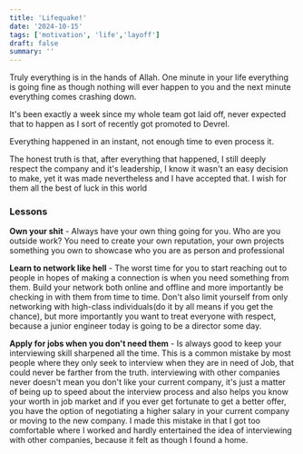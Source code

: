 ```yaml
---
title: 'Lifequake!'
date: '2024-10-15'
tags: ['motivation', 'life','layoff']
draft: false
summary: ''
---
```


Truly everything is in the hands of Allah. One minute in your life everything is going fine as though nothing will ever happen to you
and the next minute everything comes crashing down.  

It's been exactly a week since my whole team got laid off, never expected that to happen as I sort of recently got promoted to Devrel.  

Everything happened in an instant, not enough time to even process it.  

The honest truth is that, after everything that happened, I still deeply respect the company and it's leadership, I know it wasn't an easy
decision to make, yet it was made nevertheless and I have accepted that. I wish for them all the best of luck in this world  

### Lessons

**Own your shit** - Always have your own thing going for you. Who are you outside work? You need to create your own reputation, your own projects
something you own to showcase who you are as person and professional

**Learn to network like hell** - The worst time for you to start reaching out to people in hopes of making a connection is when you
need something from them. Build your network both online and offline and more importantly be checking in with them from time to time.
Don't also limit yourself from only networking with high-class individuals(do it by all means if you get the chance), but  more importantly
you want to treat everyone with respect, because a junior engineer today is going to be a director some day.

**Apply for jobs when you don't need them** - Is always good to keep your interviewing skill sharpened all the time. This is a common
mistake by most people where they only seek to interview when they are in need of Job, that could never be farther from the truth. interviewing
with other companies never doesn't mean you don't like your current company, it's just a matter of being up to speed about the interview process
and also helps you know your worth in job market and if you ever get fortunate to get a better offer, you have the option of negotiating a higher
salary in your current company or moving to the new company. I made this mistake in that I got too comfortable where I worked and hardly
entertained the idea of interviewing with other companies, because it felt as though I found a home. 

